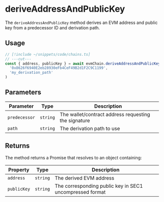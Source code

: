 # deriveAddressAndPublicKey

The `deriveAddressAndPublicKey` method derives an EVM address and public key from a predecessor ID and derivation path.

## Usage

```ts twoslash
// [!include ~/snippets/code/chains.ts]
// ---cut---
const { address, publicKey } = await evmChain.deriveAddressAndPublicKey(
  '0x8626f6940E2eb28930eFb4CeF49B2d1F2C9C1199',
  'my_derivation_path'
)
```

## Parameters

| Parameter     | Type     | Description                                          |
| ------------- | -------- | ---------------------------------------------------- |
| `predecessor` | `string` | The wallet/contract address requesting the signature |
| `path`        | `string` | The derivation path to use                           |

## Returns

The method returns a Promise that resolves to an object containing:

| Property    | Type     | Description                                              |
| ----------- | -------- | -------------------------------------------------------- |
| `address`   | `string` | The derived EVM address                                  |
| `publicKey` | `string` | The corresponding public key in SEC1 uncompressed format |
